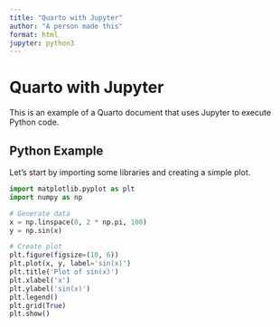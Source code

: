 ```yaml
---
title: "Quarto with Jupyter"
author: "A person made this"
format: html
jupyter: python3
---
```


# Quarto with Jupyter

This is an example of a Quarto document that uses Jupyter to execute Python code.

## Python Example

Let's start by importing some libraries and creating a simple plot.

```python
import matplotlib.pyplot as plt
import numpy as np

# Generate data
x = np.linspace(0, 2 * np.pi, 100)
y = np.sin(x)

# Create plot
plt.figure(figsize=(10, 6))
plt.plot(x, y, label='sin(x)')
plt.title('Plot of sin(x)')
plt.xlabel('x')
plt.ylabel('sin(x)')
plt.legend()
plt.grid(True)
plt.show()
```
